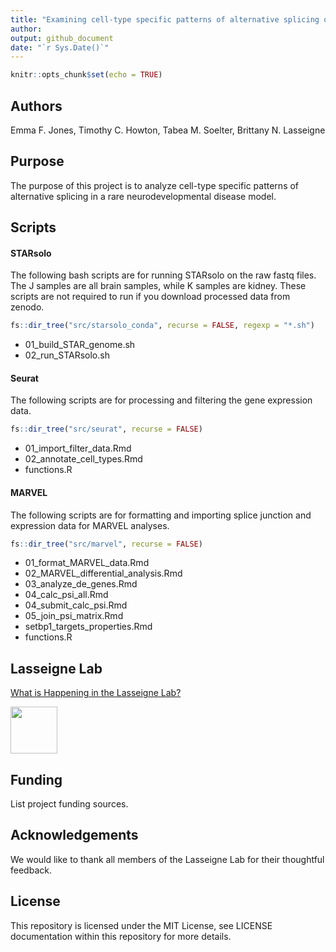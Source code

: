 ```yaml
---
title: "Examining cell-type specific patterns of alternative splicing of a Schinzel-Giedion Syndrome mouse model using snRNA-Seq data"
author:
output: github_document
date: "`r Sys.Date()`"
---
```


```r
knitr::opts_chunk$set(echo = TRUE)
```

## Authors 

Emma F. Jones, Timothy C. Howton, Tabea M. Soelter, Brittany N. Lasseigne 

## Purpose 

The purpose of this project is to analyze cell-type specific patterns of alternative splicing in a rare neurodevelopmental disease model. 

## Scripts 

#### STARsolo

The following bash scripts are for running STARsolo on the raw fastq files. The J samples are all brain samples, while K samples are kidney. These scripts are not required to run if you download processed data from zenodo.

```r
fs::dir_tree("src/starsolo_conda", recurse = FALSE, regexp = "*.sh")
```

* 01_build_STAR_genome.sh
* 02_run_STARsolo.sh

#### Seurat

The following scripts are for processing and filtering the gene expression data.

```r
fs::dir_tree("src/seurat", recurse = FALSE)
```

* 01_import_filter_data.Rmd
* 02_annotate_cell_types.Rmd
* functions.R

#### MARVEL

The following scripts are for formatting and importing splice junction and expression data for MARVEL analyses.

```r
fs::dir_tree("src/marvel", recurse = FALSE)
```

* 01_format_MARVEL_data.Rmd
* 02_MARVEL_differential_analysis.Rmd
* 03_analyze_de_genes.Rmd
* 04_calc_psi_all.Rmd
* 04_submit_calc_psi.Rmd
* 05_join_psi_matrix.Rmd
* setbp1_targets_properties.Rmd
* functions.R

## Lasseigne Lab 

[What is Happening in the Lasseigne Lab?](https://www.lasseigne.org/)

<img src="https://www.lasseigne.org/img/main/lablogo.png" width="75" height="75">

## Funding 

List project funding sources. 

## Acknowledgements 

We would like to thank all members of the Lasseigne Lab for their thoughtful feedback.

## License 

This repository is licensed under the MIT License, see LICENSE documentation within this repository for more details.
